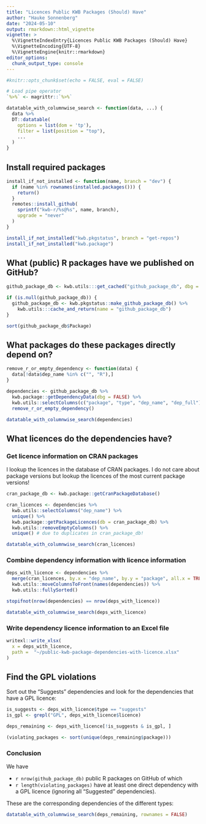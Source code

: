 ```yaml
---
title: "Licences Public KWB Packages (Should) Have"
author: "Hauke Sonnenberg"
date: "2024-05-10"
output: rmarkdown::html_vignette
vignette: >
  %\VignetteIndexEntry{Licences Public KWB Packages (Should) Have}
  %\VignetteEncoding{UTF-8}
  %\VignetteEngine{knitr::rmarkdown}
editor_options: 
  chunk_output_type: console
---
```


```r
#knitr::opts_chunk$set(echo = FALSE, eval = FALSE)

# Load pipe operator
`%>%` <- magrittr::`%>%`

datatable_with_columnwise_search <- function(data, ...) {
  data %>% 
  DT::datatable(
    options = list(dom = 'tp'), 
    filter = list(position = "top"),
    ...
  )
}
```

## Install required packages

```r
install_if_not_installed <- function(name, branch = "dev") {
  if (name %in% rownames(installed.packages())) {
    return()
  }
  remotes::install_github(
    sprintf("kwb-r/%s@%s", name, branch),
    upgrade = "never"
  )
}

install_if_not_installed("kwb.pkgstatus", branch = "get-repos")
install_if_not_installed("kwb.package")
```

## What (public) R packages have we published on GitHub?

```r
github_package_db <- kwb.utils:::get_cached("github_package_db", dbg = FALSE)

if (is.null(github_package_db)) {
  github_package_db <- kwb.pkgstatus::make_github_package_db() %>% 
    kwb.utils:::cache_and_return(name = "github_package_db")
}

sort(github_package_db$Package)
```

## What packages do these packages directly depend on?

```r
remove_r_or_empty_dependency <- function(data) {
  data[!data$dep_name %in% c("", "R"),]
}

dependencies <- github_package_db %>% 
  kwb.package::getDependencyData(dbg = FALSE) %>% 
  kwb.utils::selectColumns(c("package", "type", "dep_name", "dep_full")) %>% 
  remove_r_or_empty_dependency()
```

```r
datatable_with_columnwise_search(dependencies)
```

## What licences do the dependencies have?

### Get licence information on CRAN packages

I lookup the licences in the database of CRAN packages. I do not care about
package versions but lookup the licences of the most current package versions!

```r
cran_package_db <- kwb.package::getCranPackageDatabase()

cran_licences <- dependencies %>% 
  kwb.utils::selectColumns("dep_name") %>% 
  unique() %>% 
  kwb.package::getPackageLicences(db = cran_package_db) %>% 
  kwb.utils::removeEmptyColumns() %>% 
  unique() # due to duplicates in cran_package_db!
```

```r
datatable_with_columnwise_search(cran_licences)
```

### Combine dependency information with licence information

```r
deps_with_licence <- dependencies %>% 
  merge(cran_licences, by.x = "dep_name", by.y = "package", all.x = TRUE) %>% 
  kwb.utils::moveColumnsToFront(names(dependencies)) %>% 
  kwb.utils::fullySorted()

stopifnot(nrow(dependencies) == nrow(deps_with_licence))
```

```r
datatable_with_columnwise_search(deps_with_licence)
```

### Write dependency licence information to an Excel file

```r
writexl::write_xlsx(
  x = deps_with_licence,
  path =  "~/public-kwb-package-dependencies-with-licence.xlsx"
)
```

## Find the GPL violations

Sort out the "Suggests" dependencies and look for the dependencies that have a
GPL licence:

```r
is_suggests <- deps_with_licence$type == "suggests"
is_gpl <- grepl("GPL", deps_with_licence$licence)

deps_remaining <- deps_with_licence[!is_suggests & is_gpl, ]

(violating_packages <- sort(unique(deps_remaining$package)))
```

### Conclusion

We have 

- `r nrow(github_package_db)` public R packages on GitHub of which
- `r length(violating_packages)` have at least one direct dependency with a GPL
licence (ignoring all "Suggested" dependencies).

These are the corresponding dependencies of the different types:

```r
datatable_with_columnwise_search(deps_remaining, rownames = FALSE)
```
